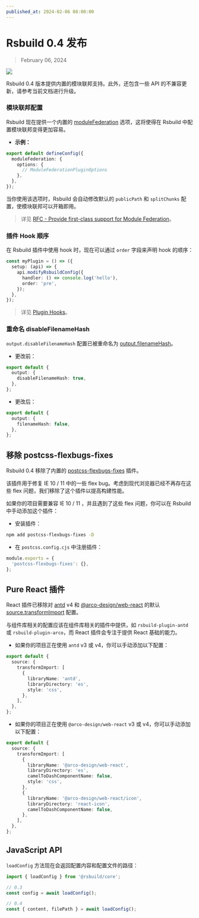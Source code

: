 ```yaml
---
published_at: 2024-02-06 08:00:00
---
```


# Rsbuild 0.4 发布

> February 06, 2024

![](https://assets.rspack.dev/rsbuild/rsbuild-banner-v0-4.png)

Rsbuild 0.4 版本提供内置的模块联邦支持。此外，还包含一些 API 的不兼容更新，请参考当前文档进行升级。

### 模块联邦配置

Rsbuild 现在提供一个内置的 [moduleFederation](/config/module-federation/options) 选项，这将使得在 Rsbuild 中配置模块联邦变得更加容易。

- **示例：**

```ts title="rsbuild.config.ts"
export default defineConfig({
  moduleFederation: {
    options: {
      // ModuleFederationPluginOptions
    },
  },
});
```

当你使用该选项时，Rsbuild 会自动修改默认的 `publicPath` 和 `splitChunks` 配置，使模块联邦可以开箱即用。

> 详见 [RFC - Provide first-class support for Module Federation](https://github.com/web-infra-dev/rsbuild/discussions/1461)。

### 插件 Hook 顺序

在 Rsbuild 插件中使用 hook 时，现在可以通过 `order` 字段来声明 hook 的顺序：

```ts
const myPlugin = () => ({
  setup: (api) => {
    api.modifyRsbuildConfig({
      handler: () => console.log('hello'),
      order: 'pre',
    });
  },
});
```

> 详见 [Plugin Hooks](/plugins/dev/hooks)。

### 重命名 disableFilenameHash

`output.disableFilenameHash` 配置已被重命名为 [output.filenameHash](/config/output/filename-hash)。

- 更改前：

```ts
export default {
  output: {
    disableFilenameHash: true,
  },
};
```

- 更改后：

```ts
export default {
  output: {
    filenameHash: false,
  },
};
```

## 移除 postcss-flexbugs-fixes

Rsbuild 0.4 移除了内置的 [postcss-flexbugs-fixes](https://github.com/luisrudge/postcss-flexbugs-fixes) 插件。

该插件用于修复 IE 10 / 11 中的一些 flex bug。考虑到现代浏览器已经不再存在这些 flex 问题，我们移除了这个插件以提高构建性能。

如果你的项目需要兼容 IE 10 / 11 ，并且遇到了这些 flex 问题，你可以在 Rsbuild 中手动添加这个插件：

- 安装插件：

```bash
npm add postcss-flexbugs-fixes -D
```

- 在 `postcss.config.cjs` 中注册插件：

```js
module.exports = {
  'postcss-flexbugs-fixes': {},
};
```

## Pure React 插件

React 插件已移除对 [antd](https://www.npmjs.com/package/antd) v4 和 [@arco-design/web-react](https://www.npmjs.com/package/@arco-design/web-react) 的默认 [source.transformImport](/config/source/transform-import) 配置。

与组件库相关的配置应该在组件库相关的插件中提供，如 `rsbuild-plugin-antd` 或 `rsbuild-plugin-arco`，而 React 插件会专注于提供 React 基础的能力。

- 如果你的项目正在使用 `antd` v3 或 v4，你可以手动添加以下配置：

```ts title="rsbuild.config.ts"
export default {
  source: {
    transformImport: [
      {
        libraryName: 'antd',
        libraryDirectory: 'es',
        style: 'css',
      },
    ],
  },
};
```

- 如果你的项目正在使用 `@arco-design/web-react` v3 或 v4，你可以手动添加以下配置：

```ts title="rsbuild.config.ts"
export default {
  source: {
    transformImport: [
      {
        libraryName: '@arco-design/web-react',
        libraryDirectory: 'es',
        camelToDashComponentName: false,
        style: 'css',
      },
      {
        libraryName: '@arco-design/web-react/icon',
        libraryDirectory: 'react-icon',
        camelToDashComponentName: false,
      },
    ],
  },
};
```

## JavaScript API

`loadConfig` 方法现在会返回配置内容和配置文件的路径：

```js
import { loadConfig } from '@rsbuild/core';

// 0.3
const config = await loadConfig();

// 0.4
const { content, filePath } = await loadConfig();
```
